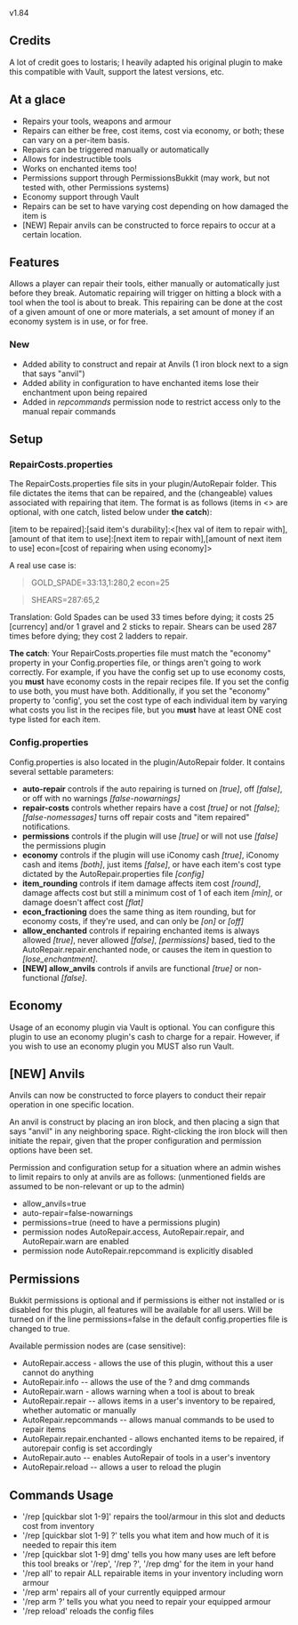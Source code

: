 v1.84

==Credits==
A lot of credit goes to lostaris; I heavily adapted his original plugin to make this compatible with Vault, support the latest versions, etc.
==At a glace==
*Repairs your tools, weapons and armour
*Repairs can either be free, cost items, cost via economy, or both; these can vary on a per-item basis.
*Repairs can be triggered manually or automatically
*Allows for indestructible tools
*Works on enchanted items too!
*Permissions support through PermissionsBukkit (may work, but not tested with, other Permissions systems)
*Economy support through Vault
*Repairs can be set to have varying cost depending on how damaged the item is
*[NEW] Repair anvils can be constructed to force repairs to occur at a certain location.

==Features==
Allows a player can repair their tools, either manually or automatically just before they break. Automatic repairing will trigger on hitting a block with a tool when the tool is about to break. This repairing can be done at the cost of a given amount of one or more materials, a set amount of money if an economy system is in use, or for free.

===New===
* Added ability to construct and repair at Anvils (1 iron block next to a sign that says "anvil")
* Added ability in configuration to have enchanted items lose their enchantment upon being repaired
* Added in ''repcommands'' permission node to restrict access only to the manual repair commands

==Setup==
===RepairCosts.properties===
The RepairCosts.properties file sits in your plugin/AutoRepair folder. This file dictates the items that can be repaired, and the (changeable) values associated with repairing that item. The format is as follows (items in <> are optional, with one catch, listed below under '''the catch'''):


<nowiki>[item to be repaired]:[said item's durability]:<[hex val of item to repair with],[amount of that item to use]:[next item to repair with],[amount of next item to use] econ=[cost of repairing when using economy]></nowiki>

A real use case is:

<blockquote>GOLD_SPADE=33:13,1:280,2 econ=25</blockquote>
<blockquote>SHEARS=287:65,2</blockquote>

Translation: Gold Spades can be used 33 times before dying; it costs 25 [currency] and/or 1 gravel and 2 sticks to repair. Shears can be used 287 times before dying; they cost 2 ladders to repair.

'''The catch''': Your RepairCosts.properties file must match the "economy" property in your Config.properties file, or things aren't going to work correctly. For example, if you have the config set up to use economy costs, you '''must''' have economy costs in the repair recipes file. If you set the config to use both, you must have both. Additionally, if you set the "economy" property to 'config', you set the cost type of each individual item by varying what costs you list in the recipes file, but you '''must''' have at least ONE cost type listed for each item. 

===Config.properties===
Config.properties is also located in the plugin/AutoRepair folder. It contains several settable parameters:
*'''auto-repair''' controls if the auto repairing is turned on ''[true]'', off ''[false]'', or off with no warnings ''[false-nowarnings]''
*'''repair-costs''' controls whether repairs have a cost ''[true]'' or not ''[false]''; ''[false-nomessages]'' turns off repair costs and "item repaired" notifications. 
*'''permissions''' controls if the plugin will use ''[true]'' or will not use ''[false]'' the permissions plugin
*'''economy''' controls if the plugin will use iConomy cash ''[true]'', iConomy cash and items ''[both]'', just items ''[false]'', or have each item's cost type dictated by the AutoRepair.properties file ''[config]''
*'''item_rounding''' controls if item damage affects item cost ''[round]'', damage affects cost but still a minimum cost of 1 of each item ''[min]'', or damage doesn't affect cost ''[flat]''
*'''econ_fractioning''' does the same thing as item rounding, but for economy costs, if they're used, and can only be ''[on]'' or ''[off]''
*'''allow_enchanted''' controls if repairing enchanted items is always allowed ''[true]'', never allowed ''[false]'', ''[permissions]'' based, tied to the AutoRepair.repair.enchanted node, or causes the item in question to ''[lose_enchantment]''.
*'''[NEW] allow_anvils''' controls if anvils are functional ''[true]'' or non-functional ''[false]''.

==Economy==
Usage of an economy plugin via Vault is optional. You can configure this plugin to use an economy plugin's cash to charge for a repair. However, if you wish to use an economy plugin you MUST also run Vault.

==[NEW] Anvils==
Anvils can now be constructed to force players to conduct their repair operation in one specific location. 

An anvil is construct by placing an iron block, and then placing a sign that says "anvil" in any neighboring space. Right-clicking the iron block will then initiate the repair, given that the proper configuration and permission options have been set.

Permission and configuration setup for a situation where an admin wishes to limit repairs to only at anvils are as follows: (unmentioned fields are assumed to be non-relevant or up to the admin)
*allow_anvils=true
*auto-repair=false-nowarnings
*permissions=true (need to have a permissions plugin)
*permission nodes AutoRepair.access, AutoRepair.repair, and AutoRepair.warn are enabled
*permission node AutoRepair.repcommand is explicitly disabled

==Permissions==
Bukkit permissions is optional and if permissions is either not installed or is disabled for this plugin, all features will be available for all users. Will be turned on if the line permissions=false in the default config.properties file is changed to true.

Available permission nodes are (case sensitive):
*AutoRepair.access - allows the use of this plugin, without this a user cannot do anything
*AutoRepair.info -- allows the use of the ? and dmg commands
*AutoRepair.warn - allows warning when a tool is about to break
*AutoRepair.repair -- allows items in a user's inventory to be repaired, whether automatic or manually
*AutoRepair.repcommands -- allows manual commands to be used to repair items
*AutoRepair.repair.enchanted - allows enchanted items to be repaired, if autorepair config is set accordingly
*AutoRepair.auto -- enables AutoRepair of tools in a user's inventory
*AutoRepair.reload -- allows a user to reload the plugin


==Commands Usage==
*'/rep [quickbar slot 1-9]' repairs the tool/armour in this slot and deducts cost from inventory
*'/rep [quickbar slot 1-9] ?' tells you what item and how much of it is needed to repair this item
*'/rep [quickbar slot 1-9] dmg' tells you how many uses are left before this tool breaks or '/rep', '/rep ?', '/rep dmg' for the item in your hand
*'/rep all' to repair ALL repairable items in your inventory including worn armour
*'/rep arm' repairs all of your currently equipped armour
*'/rep arm ?' tells you what you need to repair your equipped armour
*'/rep reload' reloads the config files